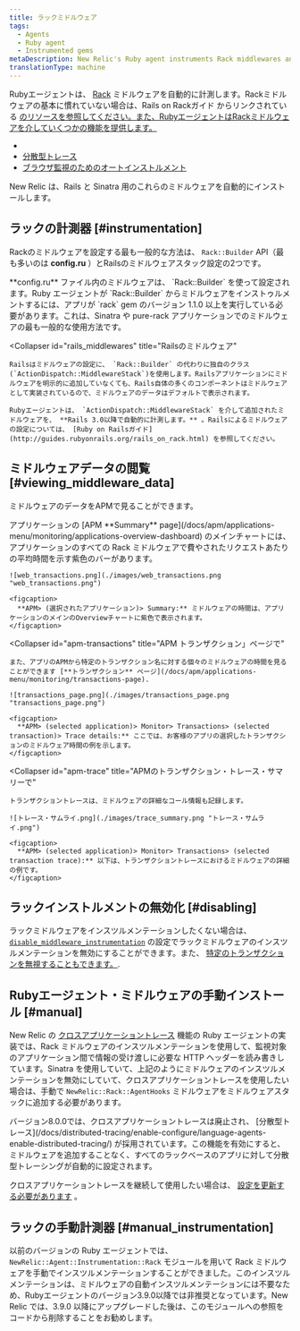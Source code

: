 ```yaml
---
title: ラックミドルウェア
tags:
  - Agents
  - Ruby agent
  - Instrumented gems
metaDescription: New Relic's Ruby agent instruments Rack middlewares and uses middlewares for functions like cross application tracing and browser auto-instrumentation.
translationType: machine
---
```


Rubyエージェントは、 [Rack](http://rack.github.io/) ミドルウェアを自動的に計測します。Rackミドルウェアの基本に慣れていない場合は、Rails on Rackガイド からリンクされている [のリソースを参照してください。また、RubyエージェントはRackミドルウェアを介していくつかの機能を提供します。](http://guides.rubyonrails.org/rails_on_rack.html#resources)

[](http://guides.rubyonrails.org/rails_on_rack.html#resources)

* [](http://guides.rubyonrails.org/rails_on_rack.html#resources)
* [](http://guides.rubyonrails.org/rails_on_rack.html#resources)[分散型トレース](/docs/distributed-tracing/enable-configure/language-agents-enable-distributed-tracing/)
* [ブラウザ監視のためのオートインストルメント](/docs/agents/ruby-agent/features/page-load-timing-ruby)

New Relic は、Rails と Sinatra 用のこれらのミドルウェアを自動的にインストールします。

## ラックの計測器 [#instrumentation]

Rackのミドルウェアを設定する最も一般的な方法は、 `Rack::Builder` API（最も多いのは **config.ru** ）とRailsのミドルウェアスタック設定の2つです。

<CollapserGroup>
  <Collapser
    id="rack_builder"
    title="ラック::ビルダー"
  >
    **config.ru** ファイル内のミドルウェアは、 `Rack::Builder` を使って設定されます。Ruby エージェントが `Rack::Builder` からミドルウェアをインストゥルメントするには、アプリが `rack` gem のバージョン 1.1.0 以上を実行している必要があります。これは、Sinatra や pure-rack アプリケーションでのミドルウェアの最も一般的な使用方法です。
  </Collapser>

  <Collapser
    id="rails_middlewares"
    title="Railsのミドルウェア"
  >
    Railsはミドルウェアの設定に、 `Rack::Builder` の代わりに独自のクラス(`ActionDispatch::MiddlewareStack`)を使用します。Railsアプリケーションにミドルウェアを明示的に追加していなくても、Rails自体の多くのコンポーネントはミドルウェアとして実装されているので、ミドルウェアのデータはデフォルトで表示されます。

    Rubyエージェントは、 `ActionDispatch::MiddlewareStack` を介して追加されたミドルウェアを、 **Rails 3.0以降で自動的に計測します。** 。Railsによるミドルウェアの設定については、 [Ruby on Railsガイド](http://guides.rubyonrails.org/rails_on_rack.html) を参照してください。
  </Collapser>
</CollapserGroup>

## ミドルウェアデータの閲覧 [#viewing_middleware_data]

ミドルウェアのデータをAPMで見ることができます。

<CollapserGroup>
  <Collapser
    id="apm-overview"
    title="APMのサマリーページで"
  >
    アプリケーションの [APM **Summary** page](/docs/apm/applications-menu/monitoring/applications-overview-dashboard) のメインチャートには、アプリケーションのすべての Rack ミドルウェアで費やされたリクエストあたりの平均時間を示す紫色のバーがあります。

    ![web_transactions.png](./images/web_transactions.png "web_transactions.png")

    <figcaption>
      **APM> (選択されたアプリケーション)> Summary:** ミドルウェアの時間は、アプリケーションのメインのOverviewチャートに紫色で表示されます。
    </figcaption>
  </Collapser>

  <Collapser
    id="apm-transactions"
    title="APM トランザクション」ページで"
  >
    また、アプリのAPMから特定のトランザクション名に対する個々のミドルウェアの時間を見ることができます [**トランザクション** ページ](/docs/apm/applications-menu/monitoring/transactions-page).

    ![transactions_page.png](./images/transactions_page.png "transactions_page.png")

    <figcaption>
      **APM> (selected application)> Monitor> Transactions> (selected transaction)> Trace details:** ここでは、お客様のアプリの選択したトランザクションのミドルウェア時間の例を示します。
    </figcaption>
  </Collapser>

  <Collapser
    id="apm-trace"
    title="APMのトランザクション・トレース・サマリーで"
  >
    トランザクショントレースは、ミドルウェアの詳細なコール情報も記録します。

    ![トレース・サムライ.png](./images/trace_summary.png "トレース・サムライ.png")

    <figcaption>
      **APM> (selected application)> Monitor> Transactions> (selected transaction trace):** 以下は、トランザクショントレースにおけるミドルウェアの詳細の例です。
    </figcaption>
  </Collapser>
</CollapserGroup>

## ラックインストルメントの無効化 [#disabling]

ラックミドルウェアをインスツルメンテーションしたくない場合は、 [`disable_middleware_instrumentation`](/docs/agents/ruby-agent/installation-configuration/ruby-agent-configuration) の設定でラックミドルウェアのインスツルメンテーションを無効にすることができます。また、 [特定のトランザクションを無視することもできます。](/docs/agents/ruby-agent/installation-configuration/ignoring-specific-transactions).

## Rubyエージェント・ミドルウェアの手動インストール [#manual]

New Relic の [クロスアプリケーショントレース](/docs/apm/traces/cross-application-traces/cross-application-tracing) 機能の Ruby エージェントの実装では、Rack ミドルウェアのインスツルメンテーションを使用して、監視対象のアプリケーション間で情報の受け渡しに必要な HTTP ヘッダーを読み書きしています。Sinatra を使用していて、上記のようにミドルウェアのインスツルメンテーションを無効にしていて、クロスアプリケーショントレースを使用したい場合は、手動で `NewRelic::Rack::AgentHooks` ミドルウェアをミドルウェアスタックに追加する必要があります。

<Callout variant="important">
  バージョン8.0.0では、クロスアプリケーショントレースは廃止され、 [分散型トレース](/docs/distributed-tracing/enable-configure/language-agents-enable-distributed-tracing/) が採用されています。この機能を有効にすると、ミドルウェアを追加することなく、すべてのラックベースのアプリに対して分散型トレーシングが自動的に設定されます。

  クロスアプリケーショントレースを継続して使用したい場合は、 [設定を更新する必要があります](/docs/agents/ruby-agent/features/cross-application-tracing-ruby#configuration) 。
</Callout>

## ラックの手動計測器 [#manual_instrumentation]

以前のバージョンの Ruby エージェントでは、 `NewRelic::Agent::Instrumentation::Rack` モジュールを用いて Rack ミドルウェアを手動でインスツルメンテーションすることができました。このインスツルメンテーションは、ミドルウェアの自動インスツルメンテーションには不要なため、Rubyエージェントのバージョン3.9.0以降では非推奨となっています。New Relic では、3.9.0 以降にアップグレードした後は、このモジュールへの参照をコードから削除することをお勧めします。